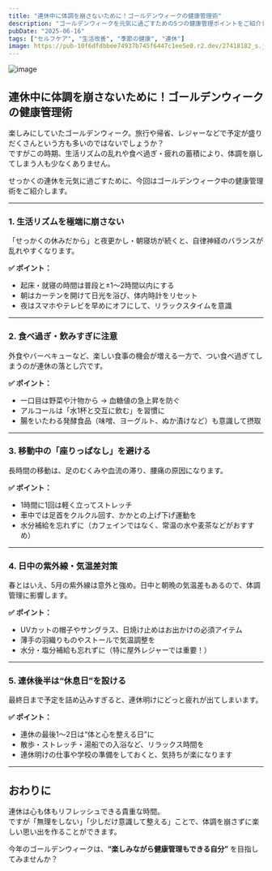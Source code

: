 ```yaml
---
title: "連休中に体調を崩さないために！ゴールデンウィークの健康管理術"
description: "ゴールデンウィークを元気に過ごすための5つの健康管理ポイントをご紹介します。生活リズム、食事、移動、紫外線、休息のコツをまとめました。"
pubDate: "2025-06-16"
tags: ["セルフケア", "生活改善", "季節の健康", "連休"]
image: https://pub-10f6dfdbbee74937b745f6447c1ee5e0.r2.dev/27418182_s.jpg
---
```





![image](https://pub-10f6dfdbbee74937b745f6447c1ee5e0.r2.dev/27418182_s.jpg)

## 連休中に体調を崩さないために！ゴールデンウィークの健康管理術

楽しみにしていたゴールデンウィーク。旅行や帰省、レジャーなどで予定が盛りだくさんという方も多いのではないでしょうか？  
ですがこの時期、生活リズムの乱れや食べ過ぎ・疲れの蓄積により、体調を崩してしまう人も少なくありません。

せっかくの連休を元気に過ごすために、今回はゴールデンウィーク中の健康管理術をご紹介します。

---

### 1. 生活リズムを極端に崩さない

「せっかくの休みだから」と夜更かし・朝寝坊が続くと、自律神経のバランスが乱れやすくなります。

**✅ ポイント：**
- 起床・就寝の時間は普段と±1〜2時間以内にする
- 朝はカーテンを開けて日光を浴び、体内時計をリセット
- 夜はスマホやテレビを早めにオフにして、リラックスタイムを意識

---

### 2. 食べ過ぎ・飲みすぎに注意

外食やバーベキューなど、楽しい食事の機会が増える一方で、つい食べ過ぎてしまうのが連休の落とし穴です。

**✅ ポイント：**
- 一口目は野菜や汁物から → 血糖値の急上昇を防ぐ
- アルコールは「水1杯と交互に飲む」を習慣に
- 腸をいたわる発酵食品（味噌、ヨーグルト、ぬか漬けなど）も意識して摂取

---

### 3. 移動中の「座りっぱなし」を避ける

長時間の移動は、足のむくみや血流の滞り、腰痛の原因になります。

**✅ ポイント：**
- 1時間に1回は軽く立ってストレッチ
- 車中では足首をクルクル回す、かかとの上げ下げ運動を
- 水分補給を忘れずに（カフェインではなく、常温の水や麦茶などがおすすめ）

---

### 4. 日中の紫外線・気温差対策

春とはいえ、5月の紫外線は意外と強め。日中と朝晩の気温差もあるので、体調管理に影響します。

**✅ ポイント：**
- UVカットの帽子やサングラス、日焼け止めはお出かけの必須アイテム
- 薄手の羽織りものやストールで気温調整を
- 水分・塩分補給も忘れずに（特に屋外レジャーでは重要！）

---

### 5. 連休後半は“休息日”を設ける

最終日まで予定を詰め込みすぎると、連休明けにどっと疲れが出てしまいます。

**✅ ポイント：**
- 連休の最後1〜2日は“体と心を整える日”に
- 散歩・ストレッチ・湯船での入浴など、リラックス時間を
- 連休明けの仕事や学校の準備をしておくと、気持ちが楽になります

---

## おわりに

連休は心も体もリフレッシュできる貴重な時間。  
ですが「無理をしない」「少しだけ意識して整える」ことで、体調を崩さずに楽しい思い出を作ることができます。

今年のゴールデンウィークは、**“楽しみながら健康管理もできる自分”** を目指してみませんか？

